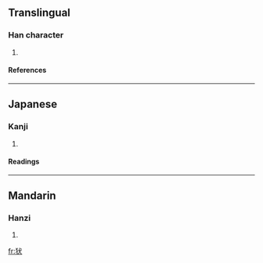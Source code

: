 ==Translingual==
===Han character===
{{Han char|rn=94|rad=犬|as=04|sn=7|four=|canj=大竹戈大 (KHIK)}}
# {{defn|Han|sort=犬04}}
====References====
{{Han ref|kx=0707.090|dkj=20276|dj=1119.290|hdz=21335.060|uh=72BE|ud=29374}}

----
==Japanese==
===Kanji===
{{ja-kanji|grade=|rs=犬04}}
# {{defn|Japanese}} 
====Readings====
{{ja-readings|on=[[ぎん]] (gin)|kun=}}

----
==Mandarin==
===Hanzi===
{{cmn-hanzi|pin=[[yín]] ([[yin2]])|wg=yin<sup>2</sup>}}
# {{defn|Mandarin}}

[[fr:犾]]